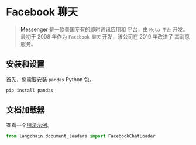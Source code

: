 # Facebook 聊天

>[Messenger](https://en.wikipedia.org/wiki/Messenger_(software)) 是一款美国专有的即时通讯应用和
> 平台，由 `Meta 平台` 开发。最初于 2008 年作为 `Facebook 聊天` 开发，该公司在 2010 年改进了
> 其消息服务。

## 安装和设置

首先，您需要安装 `pandas` Python 包。

```bash
pip install pandas
```

## 文档加载器

查看一个[用法示例](/docs/modules/data_connection/document_loaders/integrations/facebook_chat.html)。

```python
from langchain.document_loaders import FacebookChatLoader
```
